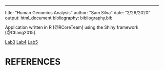 ---
title: "Human Genomics Analysis"
author: "Sam Silva"
date: "2/26/2020"
output: html_document
bibliography: bibliography.bib

Application written in R [@RCoreTeam] using the Shiny framework [@Chang2015].

[Lab3](Lab3_SamSilva.html)
[Lab4](lab-4_Sam-Silva.html)
[Lab5](Lab-5.html)


# REFERENCES


